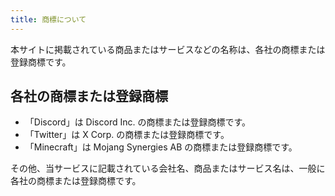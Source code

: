```yaml
---
title: 商標について
---
```


本サイトに掲載されている商品またはサービスなどの名称は、各社の商標または登録商標です。

## 各社の商標または登録商標
- 「Discord」は Discord Inc. の商標または登録商標です。
- 「Twitter」は X Corp. の商標または登録商標です。
- 「Minecraft」は Mojang Synergies AB の商標または登録商標です。

その他、当サービスに記載されている会社名、商品またはサービス名は、一般に各社の商標または登録商標です。
